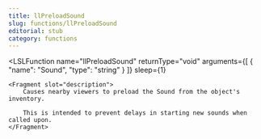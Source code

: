 ```yaml
---
title: llPreloadSound
slug: functions/llPreloadSound
editorial: stub
category: functions
---
```


<LSLFunction
	name="llPreloadSound"
	returnType="void"
	arguments={[
	{
		"name": "Sound",
		"type": "string"
	}
]}
	sleep={1}
>
	<Fragment slot="description">
		Causes nearby viewers to preload the Sound from the object's inventory.
		
		This is intended to prevent delays in starting new sounds when called upon.
	</Fragment>
</LSLFunction>
